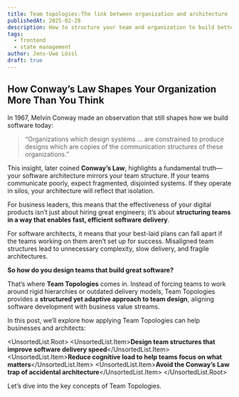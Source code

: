 ```yaml
---
title: Team topologies💡The link between organization and architecture
publishedAt: 2025-02-28
description: How to structure your team and organization to build better software. Learn how to align your team with your architecture and how to create a team structure that supports your software architecture. Discover the benefits of different team topologies and how to choose the right one for your organisation.
tags:
  - frontend
  - state management
author: Jens-Uwe Lössl
draft: true
---
```




<H2>How Conway’s Law Shapes Your Organization More Than You Think</H2>

<P>In 1967, Melvin Conway made an observation that still shapes how we build software today:</P>

<BlockQuote>
  <P>“Organizations which design systems … are constrained to produce designs which are copies of the communication structures of these
    organizations.”</P>
</BlockQuote>

<P>This insight, later coined <Strong>Conway’s Law</Strong>, highlights a fundamental truth—your software architecture mirrors your team
  structure. If your teams communicate poorly, expect fragmented, disjointed systems. If they operate in silos, your architecture will
  reflect that isolation.</P>

<P>For business leaders, this means that the effectiveness of your digital products isn’t just about hiring great engineers; it’s
  about <Strong>structuring teams in a way that enables fast, efficient software delivery</Strong>.</P>

<P>For software architects, it means that your best-laid plans can fall apart if the teams working on them aren’t set up for success.
  Misaligned team structures lead to unnecessary complexity, slow delivery, and fragile architectures.</P>

<P><Strong>So how do you design teams that build great software?</Strong></P>

<P>That’s where <Strong>Team Topologies</Strong> comes in. Instead of forcing teams to work around rigid hierarchies or outdated delivery
  models, Team Topologies provides a <Strong>structured yet adaptive approach to team design</Strong>, aligning software development with
  business value streams.</P>

<P>In this post, we’ll explore how applying Team Topologies can help businesses and architects:</P>

<UnsortedList.Root>
  <UnsortedList.Item><Strong>Design team structures that improve software delivery speed</Strong></UnsortedList.Item>
  <UnsortedList.Item><Strong>Reduce cognitive load to help teams focus on what matters</Strong></UnsortedList.Item>
  <UnsortedList.Item><Strong>Avoid the Conway’s Law trap of accidental architecture</Strong></UnsortedList.Item>
</UnsortedList.Root>

<P>Let’s dive into the key concepts of Team Topologies.</P>
